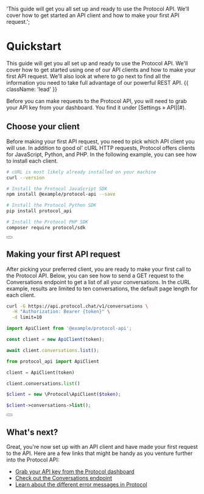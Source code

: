   'This guide will get you all set up and ready to use the Protocol API. We’ll cover how to get started an API client and how to make your first API request.';

# Quickstart

This guide will get you all set up and ready to use the Protocol API. We'll cover how to get started using one of our API clients and how to make your first API request. We'll also look at where to go next to find all the information you need to take full advantage of our powerful REST API. {{ className: 'lead' }}

<Note>
  Before you can make requests to the Protocol API, you will need to grab your API key from your dashboard.
  You find it under [Settings &raquo; API](#).
</Note>

## Choose your client

Before making your first API request, you need to pick which API client you will use. In addition to good ol' cURL HTTP requests, Protocol offers clients for JavaScript, Python, and PHP. In the following example, you can see how to install each client.

<CodeGroup>

```bash {{ title: 'cURL' }}
# cURL is most likely already installed on your machine
curl --version
```

```bash {{ language: 'js' }}
# Install the Protocol JavaScript SDK
npm install @example/protocol-api --save
```

```bash {{ language: 'python' }}
# Install the Protocol Python SDK
pip install protocol_api
```

```bash {{ language: 'php' }}
# Install the Protocol PHP SDK
composer require protocol/sdk
```

</CodeGroup>

<div className='not-prose'>
  <Button href='/sdks' variant='text' arrow='right' children='Check out our list of first-party SDKs' />
</div>

## Making your first API request

After picking your preferred client, you are ready to make your first call to the Protocol API. Below, you can see how to send a GET request to the Conversations endpoint to get a list of all your conversations. In the cURL example, results are limited to ten conversations, the default page length for each client.

<CodeGroup tag="GET" label="/v1/conversations">

```bash {{ title: 'cURL' }}
curl -G https://api.protocol.chat/v1/conversations \
  -H "Authorization: Bearer {token}" \
  -d limit=10
```

```js
import ApiClient from '@example/protocol-api';

const client = new ApiClient(token);

await client.conversations.list();
```

```python
from protocol_api import ApiClient

client = ApiClient(token)

client.conversations.list()
```

```php
$client = new \Protocol\ApiClient($token);

$client->conversations->list();
```

</CodeGroup>

<div className='not-prose'>
  <Button
    href='/conversations'
    variant='text'
    arrow='right'
    children='Read the docs for the Conversations endpoint'
  />
</div>

## What's next?

Great, you're now set up with an API client and have made your first request to the API. Here are a few links that might be handy as you venture further into the Protocol API:

- [Grab your API key from the Protocol dashboard](#)
- [Check out the Conversations endpoint](/conversations)
- [Learn about the different error messages in Protocol](/errors)
